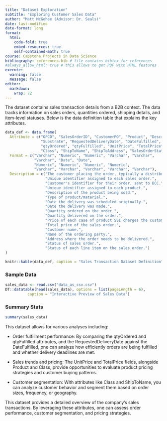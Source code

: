 ```yaml
---
title: "Dataset Exploration"
subtitle: "Exploring Customer Sales Data"
author: "Matt McGehee (Advisor: Dr. Seals)"
date: last-modified
date-format: long
format:
  html:
    code-fold: true
    embed-resources: true
    self-contained-math: true
course: Capstone Projects in Data Science
bibliography: references.bib # file contains bibtex for references
#always_allow_html: true # this allows to get PDF with HTML features
execute: 
  warning: false
  message: false
editor: 
  markdown: 
    wrap: 72
---
```


The dataset contains sales transaction details from a B2B context. The data tracks information on sales orders, quantities ordered, shipping details, and item-level statuses. Below is the data definition table that explains the key attributes.

```r
data_def <- data.frame(
  Attribute = c("OPCO", "SalesOrderID", "CustomerPO", "Product", "Description", 
                "Substrate", "RequestedDeliveryDate", "DateFulfilled", 
                "qtyOrdered", "qtyFulfilled", "UnitPrice", "TotalPrice", 
                "Class", "ShipToName", "ShipToAddress", "SalesOrderStatus", "SalesItemStatus"),
  Format = c("Varchar", "Numeric", "Numeric", "Varchar", "Varchar", 
             "Varchar", "Date", "Date", 
             "Numeric", "Numeric", "Numeric", "Numeric", 
             "Varchar", "Varchar", "Varchar", "Varchar", "Varchar"),
  Description = c("The customer placing the order, typically a distributor.",
                  "Unique identifier assigned to each sales order.",
                  "Customer's identifier for their order, sent to BCC.",
                  "Unique identifier assigned to each product.",
                  "Description of the product being sold.",
                  "Type of product/material.",
                  "Date the delivery was scheduled originally.",
                  "Date the delivery was made.",
                  "Quantity ordered on the order.",
                  "Quantity delivered on the order.",
                  "Price of each case of product SSI charges the customer.",
                  "Total price of the sales order.",
                  "Customer name.",
                  "Name of the ordering party.",
                  "Address where the order needs to be delivered.",
                  "Status of sales order.",
                  "Status of each line item on the sales order.")
)

knitr::kable(data_def, caption = "Sales Transaction Dataset Definition", align = "l")
```

### Sample Data
```r
sales_data <- read.csv("data_as_csv.csv")
DT::datatable(head(sales_data), options = list(pageLength = 6), 
          caption = "Interactive Preview of Sales Data")
```

### Summary Stats
```r
summary(sales_data)
```

This dataset allows for various analyses including:

-   Order fulfillment performance: By comparing the qtyOrdered and qtyFulfilled attributes, and the RequestedDeliveryDate against the DateFulfilled, one can analyze how efficiently orders are being fulfilled and whether delivery deadlines are met.

-   Sales trends and pricing: The UnitPrice and TotalPrice fields, alongside Product and Class, provide opportunities to evaluate product pricing strategies and customer buying patterns.

-   Customer segmentation: With attributes like Class and ShipToName, you can analyze customer behavior and segment them based on order sizes, frequency, or geography.

This dataset provides a detailed overview of the company's sales transactions. By leveraging these attributes, one can assess order performance, customer segmentation, and pricing strategies.
